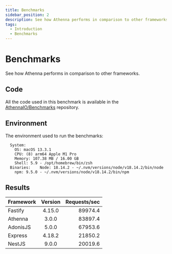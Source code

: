 ```yaml
---
title: Benchmarks
sidebar_position: 2
description: See how Athenna performs in comparison to other frameworks.
tags:
  - Introduction
  - Benchmarks
---
```


# Benchmarks

See how Athenna performs in comparison to other frameworks.

## Code

All the code used in this benchmark is available in the
[AthennaIO/Benchmarks](https://github.com/AthennaIO/Benchmarks) repository.

## Environment

The environment used to run the benchmarks:

```shell title="npx envinfo --system --binaries"
  System:
    OS: macOS 13.3.1
    CPU: (8) arm64 Apple M1 Pro
    Memory: 107.38 MB / 16.00 GB
    Shell: 5.9 - /opt/homebrew/bin/zsh
  Binaries:    Node: 18.14.2 - ~/.nvm/versions/node/v18.14.2/bin/node
    npm: 9.5.0 - ~/.nvm/versions/node/v18.14.2/bin/npm
```

## Results

| Framework | Version | Requests/sec |
|:----------|:-------:|-------------:|
| Fastify   | 4.15.0  |      89974.4 |
| Athenna   |  3.0.0  |      83897.4 |
| AdonisJS  |  5.0.0  |      67953.6 |
| Express   | 4.18.2  |      21850.2 |
| NestJS    |  9.0.0  |      20019.6 |
